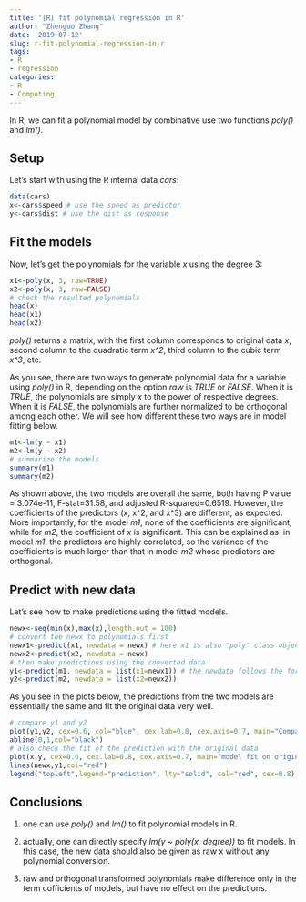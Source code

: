 ---
title: '[R] fit polynomial regression in R'
author: "Zhenguo Zhang"
date: '2019-07-12'
slug: r-fit-polynomial-regression-in-r
tags:
- R
- regression
categories:
- R
- Computing
---

In R, we can fit a polynomial model by combinative use two functions
*poly()* and *lm()*.

## Setup

Let's start with using the R internal data *cars*:

```{r load-data}
data(cars)
x<-cars$speed # use the speed as predictor
y<-cars$dist # use the dist as response
```

## Fit the models

Now, let's get the polynomials for the variable *x* using the
degree 3:

```{r poly-data}
x1<-poly(x, 3, raw=TRUE)
x2<-poly(x, 3, raw=FALSE)
# check the resulted polynomials
head(x)
head(x1)
head(x2)
```

*poly()* returns a matrix, with the first column corresponds to original
data *x*, second column to the quadratic term *x\^2*, third column to
the cubic term *x\^3*, etc.

As you see, there are two ways to generate polynomial data for a variable
using *poly()* in R, depending on the option *raw* is *TRUE* or *FALSE*.
When it is *TRUE*, the polynomials are simply *x* to the power of respective
degrees. When it is *FALSE*, the polynomials are further normalized to
be orthogonal among each other. We will see how different these two ways
are in model fitting below.

```{r fit-model}
m1<-lm(y ~ x1)
m2<-lm(y ~ x2)
# summarize the models
summary(m1)
summary(m2)
```
As shown above, the two models are overall the same, both having
P value = 3.074e-11, F-stat=31.58, and adjusted R-squared=0.6519.
However, the coefficients of the predictors (x, x^2, and x^3) are
different, as expected. More importantly, for the model *m1*, none
of the coefficients are significant, while for *m2*, the coefficient
of *x* is significant. This can be explained as: in model *m1*, the
predictors are highly correlated, so the variance of the coefficients
is much larger than that in model *m2* whose predictors are orthogonal.

## Predict with new data

Let's see how to make predictions using the fitted models.

```{r prediction}
newx<-seq(min(x),max(x),length.out = 100)
# convert the newx to polynomials first
newx1<-predict(x1, newdata = newx) # here x1 is also "poly" class object
newx2<-predict(x2, newdata = newx)
# then make predictions using the converted data
y1<-predict(m1, newdata = list(x1=newx1)) # the newdata follows the format of the original model fitting
y2<-predict(m2, newdata = list(x2=newx2))
```
As you see in the plots below, the predictions from the two models are
essentially the same and fit the original data very well.

```{r plots}
# compare y1 and y2
plot(y1,y2, cex=0.6, col="blue", cex.lab=0.8, cex.axis=0.7, main="Compare predictions from two models")
abline(0,1,col="black")
# also check the fit of the prediction with the original data
plot(x,y, cex=0.6, cex.lab=0.8, cex.axis=0.7, main="model fit on original data")
lines(newx,y1,col="red")
legend("topleft",legend="prediction", lty="solid", col="red", cex=0.8)
```

## Conclusions

1. one can use *poly()* and *lm()* to fit polynomial models in R.

2. actually, one can directly specify *lm(y ~ poly(x, degree))* 
to fit models. In this case, the new data should also be given
as raw x without any polynomial conversion.

3. raw and orthogonal transformed polynomials make difference only
in the term cofficients of models, but have no effect on the predictions.

